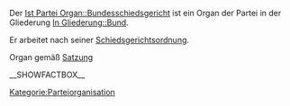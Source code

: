 Der [[Ist Partei Organ::Bundesschiedsgericht]] ist ein Organ der Partei in der Gliederung [[In Gliederung::Bund]]. 

Er arbeitet nach seiner [[Hat Geschäftsordnung::Satzung#Abschnitt_C:_Schiedsgerichtsordnung|Schiedsgerichtsordnung]].

Organ gemäß [[Ist definiert in Satzung::Satzung#.C2.A7_9_-_Organe_der_Bundespartei|Satzung]]


__SHOWFACTBOX__


[[Kategorie:Parteiorganisation]]
